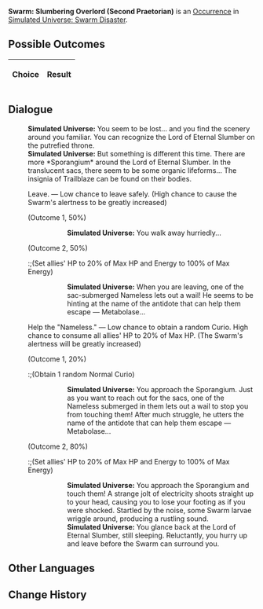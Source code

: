 {{Simulated Universe Event Infobox
|title         = Swarm: Slumbering Overlord (Second Praetorian)
|image         = Random Event 4.png
|type          =
|domains_su    = 
|domains_ext   = 
|domains_swarm = Swarm
|domains_gng   = 
|requirements  =
|prev          = {{tx}}
|next          = {{tx}}
|indexRewards  =
|characters    = 
}}
'''Swarm: Slumbering Overlord (Second Praetorian)''' is an [[Simulated Universe/Occurrence|Occurrence]] in [[Simulated Universe: Swarm Disaster]].

==Possible Outcomes==
{| class="article-table"
!Choice
!Result

|}

<!--
==Gameplay Notes==

-->
==Dialogue==
{{Dialogue Start}}
:'''Simulated Universe:''' You seem to be lost... and you find the scenery around you familiar. You can recognize the Lord of Eternal Slumber on the putrefied throne.
:'''Simulated Universe:''' But something is different this time. There are more *Sporangium* around the Lord of Eternal Slumber. In the translucent sacs, there seem to be some organic lifeforms... The insignia of Trailblaze can be found on their bodies.
:{{DIcon|Star}} Leave. &mdash; Low chance to leave safely. (High chance to cause the Swarm's alertness to be greatly increased)
:;(Outcome 1, 50%)
:::'''Simulated Universe:''' You walk away hurriedly...
:;(Outcome 2, 50%)
::;(Set allies' HP to 20% of Max HP and Energy to 100% of Max Energy)
:::'''Simulated Universe:''' When you are leaving, one of the sac-submerged Nameless lets out a wail! He seems to be hinting at the name of the antidote that can help them escape &mdash; Metabolase...
:{{DIcon|Star}} Help the "Nameless." &mdash; Low chance to obtain a random Curio. High chance to consume all allies' HP to 20% of Max HP. (The Swarm's alertness will be greatly increased)
:;(Outcome 1, 20%)
::;(Obtain 1 random Normal Curio)
:::'''Simulated Universe:''' You approach the Sporangium. Just as you want to reach out for the sacs, one of the Nameless submerged in them lets out a wail to stop you from touching them! After much struggle, he utters the name of the antidote that can help them escape &mdash; Metabolase...
:;(Outcome 2, 80%)
::;(Set allies' HP to 20% of Max HP and Energy to 100% of Max Energy)
:::'''Simulated Universe:''' You approach the Sporangium and touch them! A strange jolt of electricity shoots straight up to your head, causing you to lose your footing as if you were shocked. Startled by the noise, some Swarm larvae wriggle around, producing a rustling sound.
:::'''Simulated Universe:''' You glance back at the Lord of Eternal Slumber, still sleeping. Reluctantly, you hurry up and leave before the Swarm can surround you.
{{Dialogue End}}

==Other Languages==
{{Other Languages
|en    = Swarm: Slumbering Overlord (Second Praetorian)
|zhs   = 虫潮•沉睡领主（二级卫戍）
|zht   = 蟲潮•沉睡領主（二級衛戍）
|ja    = {{Rubi|虫|むし}}の{{Rubi|潮|しお}}・{{Rubi|深眠|しんみん}}の{{Rubi|領主|りょうしゅ}}（{{Rubi|二級守備|にきゅうしゅび}}）
|ko    = 곤충 파도•깊이 잠든 영주(2급 경비)
|es    = Enjambre: Cacique dormido (segundo pretoriano)
|fr    = Le seigneur assoupi de l'Essaim (deuxième prétorien)
|ru    = Жужжание: Повелитель сна (гарнизон ур. 2)
|th    = คลื่นแมลง: ท่านผู้หลับใหล (กองกำลังระดับ 2)
|vi    = Côn Trùng - Lãnh Chúa Ngủ Say (Cảnh Vệ Cấp 2)
|de    = Der Schwarm: Schlafender Herrscher (Garnisonsstufe 2)
|id    = Swarm: Raja yang Tertidur (Garnisun Tingkat 2)
|pt    = Enxame: Soberano Adormecido (Segundo Pretoriano)
}}

==Change History==
{{Change History|1.0}}
